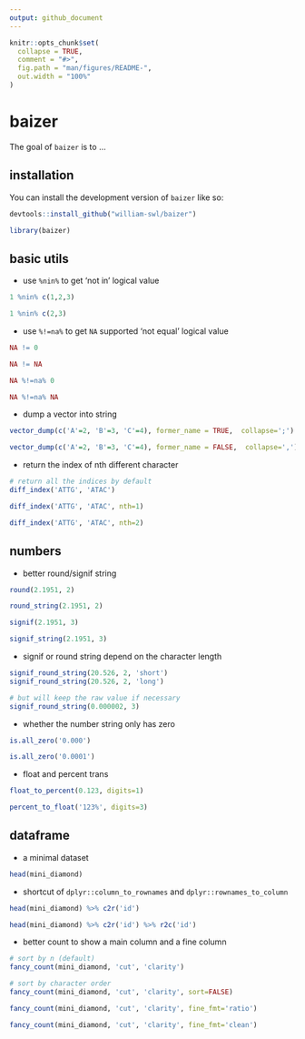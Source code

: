 ```yaml
---
output: github_document
---
```


<!-- README.md is generated from README.Rmd. Please edit that file -->

```r
knitr::opts_chunk$set(
  collapse = TRUE,
  comment = "#>",
  fig.path = "man/figures/README-",
  out.width = "100%"
)
```

# baizer

<!-- badges: start -->
<!-- badges: end -->

The goal of `baizer` is to ...

## installation

You can install the development version of `baizer` like so:

``` r
devtools::install_github("william-swl/baizer")
```

```r
library(baizer)
```

## basic utils
- use `%nin%` to get 'not in' logical value
```r
1 %nin% c(1,2,3)

1 %nin% c(2,3)
```

- use `%!=na%` to get `NA` supported 'not equal' logical value
```r
NA != 0

NA != NA

NA %!=na% 0

NA %!=na% NA
```

- dump a vector into string
```r
vector_dump(c('A'=2, 'B'=3, 'C'=4), former_name = TRUE,  collapse=';')

vector_dump(c('A'=2, 'B'=3, 'C'=4), former_name = FALSE,  collapse=',')
```

- return the index of nth different character
```r
# return all the indices by default
diff_index('ATTG', 'ATAC')

diff_index('ATTG', 'ATAC', nth=1)

diff_index('ATTG', 'ATAC', nth=2)

```


## numbers

- better round/signif string
```r
round(2.1951, 2)

round_string(2.1951, 2)

signif(2.1951, 3)

signif_string(2.1951, 3)
```

- signif or round string depend on the character length
```r
signif_round_string(20.526, 2, 'short')
signif_round_string(20.526, 2, 'long')

# but will keep the raw value if necessary
signif_round_string(0.000002, 3)
```

- whether the number string only has zero
```r
is.all_zero('0.000')

is.all_zero('0.0001')
```


- float and percent trans
```r
float_to_percent(0.123, digits=1)

percent_to_float('123%', digits=3)

```

## dataframe
- a minimal dataset
```r
head(mini_diamond)
```

- shortcut of `dplyr::column_to_rownames` and `dplyr::rownames_to_column`
```r

head(mini_diamond) %>% c2r('id')

head(mini_diamond) %>% c2r('id') %>% r2c('id')
```

- better count to show a main column and a fine column
```r

# sort by n (default)
fancy_count(mini_diamond, 'cut', 'clarity')

# sort by character order
fancy_count(mini_diamond, 'cut', 'clarity', sort=FALSE)

fancy_count(mini_diamond, 'cut', 'clarity', fine_fmt='ratio')

fancy_count(mini_diamond, 'cut', 'clarity', fine_fmt='clean')

```
